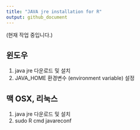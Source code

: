 ```yaml
---
title: "JAVA jre installation for R"
output: github_document
---
```


(현재 작업 중입니다.)

## 윈도우

1. java jre 다운로드 및 설치
2. JAVA_HOME 환경변수 (environment variable) 설정

## 맥 OSX, 리눅스

1. java jre 다운로드 및 설치
2. sudo R cmd javareconf
